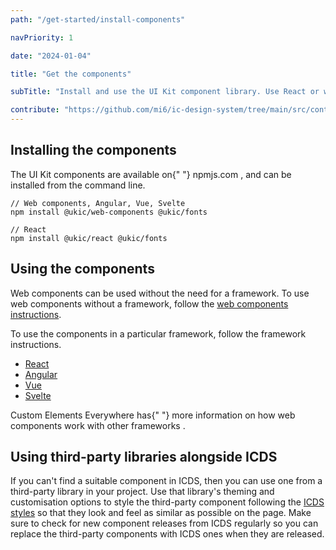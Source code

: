 ```yaml
---
path: "/get-started/install-components"

navPriority: 1

date: "2024-01-04"

title: "Get the components"

subTitle: "Install and use the UI Kit component library. Use React or web components to quickly build accessible interfaces."

contribute: "https://github.com/mi6/ic-design-system/tree/main/src/content/structured/get-started/install-components.mdx"
---
```


## Installing the components

<p>
  The UI Kit components are available on{" "}
  <ic-link
    target="_blank"
    href="https://www.npmjs.com/"
    rel="noreferer noopener nofollow"
  >
    npmjs.com
  </ic-link>
  , and can be installed from the command line.
</p>

```shell
// Web components, Angular, Vue, Svelte
npm install @ukic/web-components @ukic/fonts

// React
npm install @ukic/react @ukic/fonts
```

## Using the components

Web components can be used without the need for a framework. To use web components without a framework, follow the [web components instructions](/get-started/install-components/web-components).

To use the components in a particular framework, follow the framework instructions.

- [React](/get-started/install-components/react)
- [Angular](/get-started/install-components/angular)
- [Vue](/get-started/install-components/vue)
- [Svelte](/get-started/install-components/svelte)

<p>
  Custom Elements Everywhere has{" "}
  <ic-link
    target="_blank"
    href="https://custom-elements-everywhere.com"
    rel="noreferer noopener nofollow"
  >
    more information on how web components work with other frameworks
  </ic-link>
  .
</p>

## Using third-party libraries alongside ICDS

If you can't find a suitable component in ICDS, then you can use one from a third-party library in your project. Use that library's theming and customisation options to style the third-party component following the [ICDS styles](/styles) so that they look and feel as similar as possible on the page. Make sure to check for new component releases from ICDS regularly so you can replace the third-party components with ICDS ones when they are released.